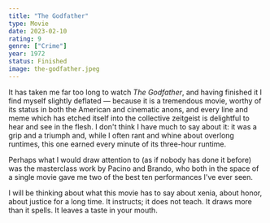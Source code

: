 ```yaml
---
title: "The Godfather"
type: Movie
date: 2023-02-10
rating: 9
genre: ["Crime"]
year: 1972
status: Finished
image: the-godfather.jpeg
---
```


It has taken me far too long to watch _The Godfather_, and having finished it I find myself
slightly deflated — because it is a tremendous movie, worthy of its status in both the American
and cinematic anons, and every line and meme which has etched itself into the collective zeitgeist
is delightful to hear and see in the flesh. I don't think I have much to say about it: it was a grip
and a triumph and, while I often rant and whine about overlong runtimes, this one earned every minute
of its three-hour runtime.

Perhaps what I would draw attention to (as if nobody has done it before) was the masterclass work
by Pacino and Brando, who both in the space of a single movie gave me two of the best ten performances
I've ever seen.

I will be thinking about what this movie has to say about xenia, about honor, about justice for a long time.
It instructs; it does not teach. It draws more than it spells. It leaves a taste in your mouth.
